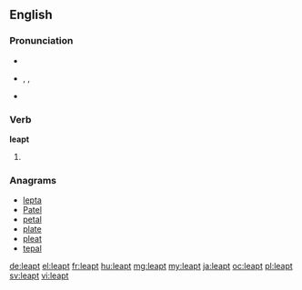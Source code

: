==English==

===Pronunciation===
* {{audio|en-us-leapt.ogg|Audio (US)}}
* {{enPR|lĕpt}}, {{IPA|/lɛpt/}}, {{X-SAMPA|/lEpt/}}
* {{rhymes|ɛpt}}

===Verb===
'''leapt'''

# {{past of|leap}}

===Anagrams===
* [[lepta#English|lepta]]
* [[Patel#English|Patel]]
* [[petal#English|petal]]
* [[plate#English|plate]]
* [[pleat#English|pleat]]
* [[tepal#English|tepal]]

[[de:leapt]]
[[el:leapt]]
[[fr:leapt]]
[[hu:leapt]]
[[mg:leapt]]
[[my:leapt]]
[[ja:leapt]]
[[oc:leapt]]
[[pl:leapt]]
[[sv:leapt]]
[[vi:leapt]]